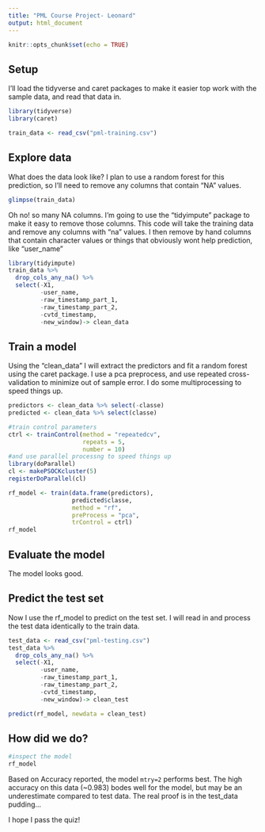 ```yaml
---
title: "PML Course Project- Leonard"
output: html_document
---
```


```r
knitr::opts_chunk$set(echo = TRUE)
```

## Setup
I'll load the tidyverse and caret packages to make it easier top work with the sample data, and read that data in.

```r
library(tidyverse)
library(caret)

train_data <- read_csv("pml-training.csv")
```

## Explore data
What does the data look like? I plan to use a random forest for this prediction, so I'll need to remove any columns that contain "NA" values.


```r

glimpse(train_data)
```

Oh no! so many NA columns. I'm going to use the "tidyimpute" package to make it easy to remove those columns. This code will take the training data and remove any columns with "na" values. I then remove by hand columns that contain character values or things that obviously wont help prediction, like "user_name"

```r
library(tidyimpute)
train_data %>% 
  drop_cols_any_na() %>%
  select(-X1,
         -user_name,
         -raw_timestamp_part_1,
         -raw_timestamp_part_2,
         -cvtd_timestamp,
         -new_window)-> clean_data

```

## Train a model
Using the "clean_data" I will extract the predictors and fit a random forest using the caret package. I use a pca preprocess, and use repeated cross-validation to minimize out of sample error. I do some multiprocessing to speed things up. 

```r
predictors <- clean_data %>% select(-classe)
predicted <- clean_data %>% select(classe)

#train control parameters
ctrl <- trainControl(method = "repeatedcv",
                     repeats = 5,
                     number = 10)
#and use parallel processng to speed things up
library(doParallel)
cl <- makePSOCKcluster(5)
registerDoParallel(cl)

rf_model <- train(data.frame(predictors), 
                  predicted$classe, 
                  method = "rf", 
                  preProcess = "pca",
                  trControl = ctrl)
rf_model
```

## Evaluate the model
The model looks good.

## Predict the test set
Now I use the rf_model to predict on the test set. I will read in and process the test data identically to the train data.

```r
test_data <- read_csv("pml-testing.csv")
test_data %>% 
  drop_cols_any_na() %>%
  select(-X1,
         -user_name,
         -raw_timestamp_part_1,
         -raw_timestamp_part_2,
         -cvtd_timestamp,
         -new_window)-> clean_test

predict(rf_model, newdata = clean_test)
```

## How did we do?

```r
#inspect the model
rf_model

```
Based on Accuracy reported, the model `mtry=2` performs best. The high accuracy on this data (~0.983) bodes well for the model, but may be an underestimate compared to test data. The real proof is in the test_data pudding...

I hope I pass the quiz!